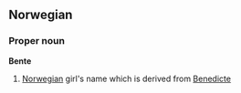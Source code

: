 ==Norwegian==
===Proper noun===
'''Bente'''

# [[Norwegian]] girl's name which is derived from [[Benedicte]]